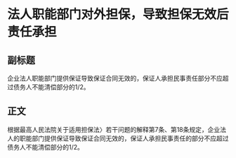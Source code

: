 # 法人职能部门对外担保，导致担保无效后责任承担
## 副标题
企业法人职能部门提供保证导致保证合同无效的，保证人承担民事责任部分不应超过债务人不能清偿部分的1/2。
## 正文
根据最高人民法院关于适用担保法〉若干问题的解释第7条、第18条规定，企业法人的职能部门提供保证导致保证合同无效的，保证人承担民事责任的部分不应超过债务人不能清偿部分的1/2。